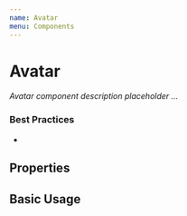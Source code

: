 ```yaml
---
name: Avatar
menu: Components
---
```



# Avatar

_Avatar component description placeholder ..._

### Best Practices

-

## Properties

<Props of={Avatar} />

## Basic Usage

<Avatar></Avatar>

